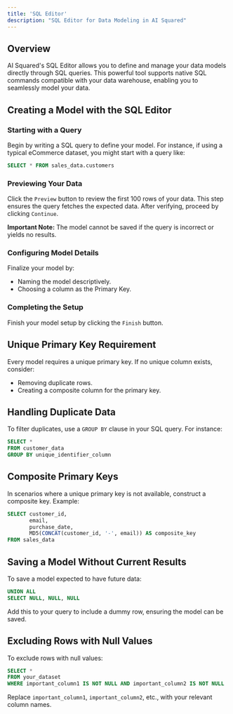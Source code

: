 ```yaml
---
title: 'SQL Editor'
description: "SQL Editor for Data Modeling in AI Squared"
---
```


## Overview

AI Squared's SQL Editor allows you to define and manage your data models directly through SQL queries. This powerful tool supports native SQL commands compatible with your data warehouse, enabling you to seamlessly model your data.

## Creating a Model with the SQL Editor
### Starting with a Query

Begin by writing a SQL query to define your model. For instance, if using a typical eCommerce dataset, you might start with a query like:

```sql
SELECT * FROM sales_data.customers
```


### Previewing Your Data

Click the `Preview` button to review the first 100 rows of your data. This step ensures the query fetches the expected data. After verifying, proceed by clicking `Continue`.

<Tip>**Important Note:**  The model cannot be saved if the query is incorrect or yields no results.</Tip>

### Configuring Model Details

Finalize your model by:
- Naming the model descriptively.
- Choosing a column as the Primary Key.

### Completing the Setup

Finish your model setup by clicking the `Finish` button.

## Unique Primary Key Requirement

Every model requires a unique primary key. If no unique column exists, consider:
- Removing duplicate rows.
- Creating a composite column for the primary key.

## Handling Duplicate Data

To filter duplicates, use a `GROUP BY` clause in your SQL query. For instance:

```sql
SELECT *
FROM customer_data
GROUP BY unique_identifier_column
```

## Composite Primary Keys

In scenarios where a unique primary key is not available, construct a composite key. Example:

```sql
SELECT customer_id, 
       email, 
       purchase_date,
       MD5(CONCAT(customer_id, '-', email)) AS composite_key
FROM sales_data
```

## Saving a Model Without Current Results

To save a model expected to have future data:

```sql
UNION ALL
SELECT NULL, NULL, NULL
```

Add this to your query to include a dummy row, ensuring the model can be saved.

## Excluding Rows with Null Values

To exclude rows with null values:

```sql
SELECT *
FROM your_dataset
WHERE important_column1 IS NOT NULL AND important_column2 IS NOT NULL
```

Replace `important_column1`, `important_column2`, etc., with your relevant column names.